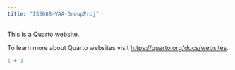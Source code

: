 ```yaml
---
title: "ISS608-VAA-GroupProj"
---
```


This is a Quarto website.

To learn more about Quarto websites visit <https://quarto.org/docs/websites>.

```r
1 + 1
```
